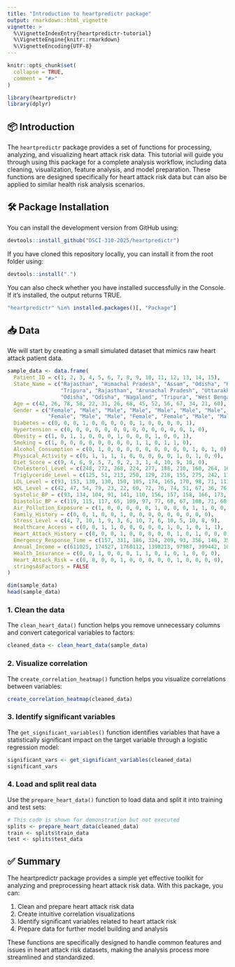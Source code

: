 ```yaml
---
title: "Introduction to heartpredictr package"
output: rmarkdown::html_vignette
vignette: >
  %\VignetteIndexEntry{heartpredictr-tutorial}
  %\VignetteEngine{knitr::rmarkdown}
  %\VignetteEncoding{UTF-8}
---
```


```r
knitr::opts_chunk$set(
  collapse = TRUE,
  comment = "#>"
)
```

```r
library(heartpredictr)
library(dplyr)
```

## 📦 Introduction
The `heartpredictr` package provides a set of functions for processing, analyzing, and visualizing heart attack risk data. This tutorial will guide you through using this package for a complete analysis workflow, including data cleaning, visualization, feature analysis, and model preparation. These functions are designed specifically for heart attack risk data but can also be applied to similar health risk analysis scenarios.

## 🛠️ Package Installation

You can install the development version from GitHub using:
```r
devtools::install_github("DSCI-310-2025/heartpredictr")
```
If you have cloned this repository locally, you can install it from the root folder using:
```r
devtools::install(".")
```
You can also check whether you have installed successfully in the Console. If it's installed, the output returns TRUE.
```r
"heartpredictr" %in% installed.packages()[, "Package"]
```

## 📥 Data
We will start by creating a small simulated dataset that mimics raw heart attack patient data.

```r
sample_data <- data.frame(
  Patient_ID = c(1, 2, 3, 4, 5, 6, 7, 8, 9, 10, 11, 12, 13, 14, 15),
  State_Name = c("Rajasthan", "Himachal Pradesh", "Assam", "Odisha", "Karnataka", 
                 "Tripura", "Rajasthan", "Arunachal Pradesh", "Uttarakhand", "Manipur", 
                 "Odisha", "Odisha", "Nagaland", "Tripura", "West Bengal"),
  Age = c(42, 26, 78, 58, 22, 31, 26, 68, 45, 52, 56, 67, 34, 21, 60),
  Gender = c("Female", "Male", "Male", "Male", "Male", "Male", "Male", "Male", 
             "Female", "Male", "Male", "Female", "Female", "Male", "Male"),
  Diabetes = c(0, 0, 0, 1, 0, 0, 0, 0, 0, 1, 0, 0, 0, 0, 1),
  Hypertension = c(0, 0, 0, 0, 0, 0, 0, 0, 0, 0, 0, 0, 0, 1, 0),
  Obesity = c(1, 0, 1, 1, 0, 0, 0, 1, 0, 0, 0, 1, 0, 0, 1),
  Smoking = c(1, 0, 0, 0, 0, 0, 0, 0, 0, 1, 1, 0, 1, 1, 0),
  Alcohol_Consumption = c(0, 1, 0, 0, 0, 0, 0, 0, 0, 0, 0, 1, 0, 1, 0),
  Physical_Activity = c(0, 1, 1, 1, 1, 0, 0, 0, 0, 0, 1, 0, 1, 0, 0),
  Diet_Score = c(9, 4, 6, 9, 5, 7, 9, 2, 3, 1, 4, 10, 9, 10, 0),
  Cholesterol_Level = c(248, 272, 268, 224, 277, 188, 210, 160, 264, 167, 207, 232, 176, 255, 224),
  Triglyceride_Level = c(125, 51, 213, 250, 129, 218, 155, 275, 242, 174, 82, 115, 176, 270, 155),
  LDL_Level = c(93, 153, 130, 130, 150, 105, 174, 165, 170, 98, 71, 111, 107, 159, 132),
  HDL_Level = c(42, 47, 54, 79, 23, 22, 60, 72, 76, 74, 51, 67, 36, 76, 37),
  Systolic_BP = c(93, 134, 104, 91, 141, 110, 156, 157, 158, 166, 173, 165, 144, 152, 121),
  Diastolic_BP = c(119, 115, 117, 65, 109, 97, 77, 60, 67, 108, 71, 60, 119, 88, 94),
  Air_Pollution_Exposure = c(1, 0, 0, 0, 0, 0, 1, 0, 0, 0, 1, 1, 0, 0, 0),
  Family_History = c(0, 0, 1, 0, 0, 1, 0, 0, 0, 0, 0, 0, 0, 0, 0),
  Stress_Level = c(4, 7, 10, 1, 9, 3, 6, 10, 7, 6, 10, 5, 10, 8, 9),
  Healthcare_Access = c(0, 0, 1, 1, 0, 0, 0, 0, 0, 1, 0, 1, 0, 1, 1),
  Heart_Attack_History = c(0, 0, 0, 1, 0, 0, 0, 0, 0, 1, 0, 1, 0, 0, 0),
  Emergency_Response_Time = c(157, 331, 186, 324, 209, 93, 356, 146, 351, 224, 374, 395, 236, 223, 223),
  Annual_Income = c(611025, 174527, 1760112, 1398213, 97987, 399442, 1021445, 157215, 798426, 1505931, 1033596, 1298722, 1438241, 907069, 1606329),
  Health_Insurance = c(0, 0, 1, 0, 0, 0, 1, 1, 0, 1, 0, 1, 0, 0, 0),
  Heart_Attack_Risk = c(0, 0, 0, 0, 1, 0, 0, 0, 0, 0, 1, 0, 0, 0, 0),
  stringsAsFactors = FALSE
)
```

```r
dim(sample_data)
head(sample_data)
```


### 1. Clean the data
The `clean_heart_data()` function helps you remove unnecessary columns and convert categorical variables to factors:
```r
cleaned_data <- clean_heart_data(sample_data)
```

### 2. Visualize correlation
The `create_correlation_heatmap()` function helps you visualize correlations between variables:
```r
create_correlation_heatmap(cleaned_data)
```

### 3. Identify significant variables
The `get_significant_variables()` function identifies variables that have a statistically significant impact on the target variable through a logistic regression model:
```r
significant_vars <- get_significant_variables(cleaned_data)
significant_vars
```

### 4. Load and split real data
Use the `prepare_heart_data()` function to load data and split it into training and test sets:
```r
# This code is shown for demonstration but not executed
splits <- prepare_heart_data(cleaned_data)
train <- splits$train_data
test <- splits$test_data
```

## ✅ Summary
The heartpredictr package provides a simple yet effective toolkit for analyzing and preprocessing heart attack risk data. With this package, you can:

1. Clean and prepare heart attack risk data
2. Create intuitive correlation visualizations
3. Identify significant variables related to heart attack risk
4. Prepare data for further model building and analysis

These functions are specifically designed to handle common features and issues in heart attack risk datasets, making the analysis process more streamlined and standardized.
